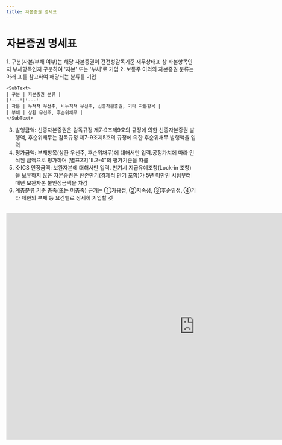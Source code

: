 ```yaml
---
title: 자본증권 명세표
---
```

# 자본증권 명세표

<Accordion multiple activeIndex={[]}>
<AccordionTab header="[작성 요령]">
1. 구분(자본/부채 여부)는 해당 자본증권이 건전성감독기준 재무상태표 상 자본항목인지 부채항목인지 구분하여 '자본' 또는 '부채'로 기입
2. 보통주 이외의 자본증권 분류는 아래 표를 참고하여 해당되는 분류를 기입

    <SubText>
    | 구분 | 자본증권 분류 |
    |:---:|:---:|
    | 자본 | 누적적 우선주, 비누적적 우선주, 신종자본증권, 기타 자본항목 |
    | 부채 | 상환 우선주, 후순위채무 |
    </SubText>


3. 발행금액: 신종자본증권은 감독규정 제7-9조제9호의 규정에 의한 신종자본증권 발행액, 후순위채무는 감독규정 제7-9조제5호의 규정에 의한 후순위채무 발행액을 입력
4. 평가금액: 부채항목(상환 우선주, 후순위채무)에 대해서만 입력.공정가치에 따라 인식된 금액으로 평가하며 [별표22]"Ⅱ.2-4"의 평가기준을 따름
5. K-ICS 인정금액: 보완자본에 대해서만 입력.	만기시 지급유예조항(Lock-in 조항)을 보유하지 않은 자본증권은 잔존만기(경제적 만기 포함)가 5년 미만인 시점부터 매년 보완자본 불인정금액을 차감
6. 계층분류 기준 충족(또는 미충족) 근거는 ①가용성, ②지속성, ③후순위성, ④기타 제한의 부재 등 요건별로 상세히 기입할 것

</AccordionTab>
</Accordion>

<br/>

<iframe width="1000" height="600" frameborder="0" scrolling="no"
src="https://onedrive.live.com/embed?resid=AB5F66CE0CF8D024%2116554&authkey=%21ACzRWZavyE-79hc&em=2
&wdAllowInteractivity=False&ActiveCell='2-2'!F10&Item='2-2'!A7:R28
&wdHideGridlines=True
&wdDownloadButton=False
&waccluster=PSG3">
</iframe>
